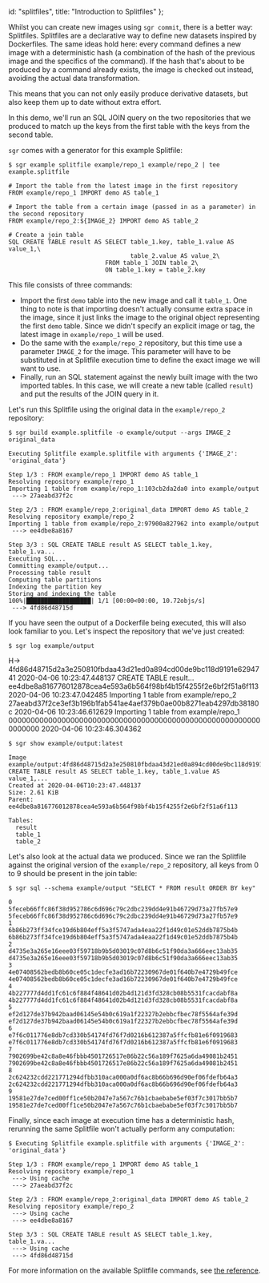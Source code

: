   id: "splitfiles",
  title: "Introduction to Splitfiles"
};

Whilst you can create new images using `sgr commit`, there is a better
way: Splitfiles. Splitfiles are a declarative way to define new datasets
inspired by Dockerfiles. The same ideas hold here: every command defines
a new image with a deterministic hash (a combination of the hash of the
previous image and the specifics of the command). If the hash that's
about to be produced by a command already exists, the image is checked
out instead, avoiding the actual data transformation.

This means that you can not only easily produce derivative datasets, but
also keep them up to date without extra effort.

In this demo, we'll run an SQL JOIN query on the two repositories that
we produced to match up the keys from the first table with the keys from
the second table.

`sgr` comes with a generator for this example Splitfile:

    $ sgr example splitfile example/repo_1 example/repo_2 | tee example.splitfile

    # Import the table from the latest image in the first repository
    FROM example/repo_1 IMPORT demo AS table_1

    # Import the table from a certain image (passed in as a parameter) in the second repository
    FROM example/repo_2:${IMAGE_2} IMPORT demo AS table_2

    # Create a join table
    SQL CREATE TABLE result AS SELECT table_1.key, table_1.value AS value_1,\
                                      table_2.value AS value_2\
                               FROM table_1 JOIN table_2\
                               ON table_1.key = table_2.key

This file consists of three commands:

- Import the first `demo` table into the new image and call it
  `table_1`. One thing to note is that importing doesn't actually
  consume extra space in the image, since it just links the image to
  the original object representing the first `demo` table. Since we
  didn't specify an explicit image or tag, the latest image in
  `example/repo_1` will be used.
- Do the same with the `example/repo_2` repository, but this time
  use a parameter `IMAGE_2` for the image. This parameter will have
  to be substituted in at Splitfile execution time to define the
  exact image we will want to use.
- Finally, run an SQL statement against the newly built image with
  the two imported tables. In this case, we will create a new table
  (called `result`) and put the results of the JOIN query in it.

Let's run this Splitfile using the original data in the `example/repo_2`
repository:

    $ sgr build example.splitfile -o example/output --args IMAGE_2 original_data

    Executing Splitfile example.splitfile with arguments {'IMAGE_2': 'original_data'}

    Step 1/3 : FROM example/repo_1 IMPORT demo AS table_1
    Resolving repository example/repo_1
    Importing 1 table from example/repo_1:103cb2da2da0 into example/output
     ---> 27aeabd37f2c

    Step 2/3 : FROM example/repo_2:original_data IMPORT demo AS table_2
    Resolving repository example/repo_2
    Importing 1 table from example/repo_2:97900a827962 into example/output
     ---> ee4dbe8a8167

    Step 3/3 : SQL CREATE TABLE result AS SELECT table_1.key, table_1.va...
    Executing SQL...
    Committing example/output...
    Processing table result
    Computing table partitions
    Indexing the partition key
    Storing and indexing the table
    100%|██████████████████| 1/1 [00:00<00:00, 10.72objs/s]
     ---> 4fd86d48715d


If you have seen the output of a Dockerfile being executed, this will
also look familiar to you. Let's inspect the repository that we've just
created:

    $ sgr log example/output
H-> 4fd86d48715d2a3e250810fbdaa43d21ed0a894cd00de9bc118d9191e6294741 2020-04-06 10:23:47.448137 CREATE TABLE result...
    ee4dbe8a816776012878cea4e593a6b564f98bf4b15f4255f2e6bf2f51a6f113 2020-04-06 10:23:47.042485 Importing 1 table from example/repo_2
    27aeabd37f2ce3ef3b196b1fab541ae4aef379b0ae00b8271eab4297db38180c 2020-04-06 10:23:46.612629 Importing 1 table from example/repo_1
    0000000000000000000000000000000000000000000000000000000000000000 2020-04-06 10:23:46.304362

    $ sgr show example/output:latest

    Image example/output:4fd86d48715d2a3e250810fbdaa43d21ed0a894cd00de9bc118d9191e6294741
    CREATE TABLE result AS SELECT table_1.key, table_1.value AS value_1,...
    Created at 2020-04-06T10:23:47.448137
    Size: 2.61 KiB
    Parent: ee4dbe8a816776012878cea4e593a6b564f98bf4b15f4255f2e6bf2f51a6f113

    Tables:
      result
      table_1
      table_2

Let's also look at the actual data we produced. Since we ran the
Splitfile against the original version of the `example/repo_2`
repository, all keys from 0 to 9 should be present in the join table:

    $ sgr sql --schema example/output "SELECT * FROM result ORDER BY key"

    0       5feceb66ffc86f38d952786c6d696c79c2dbc239dd4e91b46729d73a27fb57e9        5feceb66ffc86f38d952786c6d696c79c2dbc239dd4e91b46729d73a27fb57e9
    1       6b86b273ff34fce19d6b804eff5a3f5747ada4eaa22f1d49c01e52ddb7875b4b        6b86b273ff34fce19d6b804eff5a3f5747ada4eaa22f1d49c01e52ddb7875b4b
    2       d4735e3a265e16eee03f59718b9b5d03019c07d8b6c51f90da3a666eec13ab35        d4735e3a265e16eee03f59718b9b5d03019c07d8b6c51f90da3a666eec13ab35
    3       4e07408562bedb8b60ce05c1decfe3ad16b72230967de01f640b7e4729b49fce        4e07408562bedb8b60ce05c1decfe3ad16b72230967de01f640b7e4729b49fce
    4       4b227777d4dd1fc61c6f884f48641d02b4d121d3fd328cb08b5531fcacdabf8a        4b227777d4dd1fc61c6f884f48641d02b4d121d3fd328cb08b5531fcacdabf8a
    5       ef2d127de37b942baad06145e54b0c619a1f22327b2ebbcfbec78f5564afe39d        ef2d127de37b942baad06145e54b0c619a1f22327b2ebbcfbec78f5564afe39d
    6       e7f6c011776e8db7cd330b54174fd76f7d0216b612387a5ffcfb81e6f0919683        e7f6c011776e8db7cd330b54174fd76f7d0216b612387a5ffcfb81e6f0919683
    7       7902699be42c8a8e46fbbb4501726517e86b22c56a189f7625a6da49081b2451        7902699be42c8a8e46fbbb4501726517e86b22c56a189f7625a6da49081b2451
    8       2c624232cdd221771294dfbb310aca000a0df6ac8b66b696d90ef06fdefb64a3        2c624232cdd221771294dfbb310aca000a0df6ac8b66b696d90ef06fdefb64a3
    9       19581e27de7ced00ff1ce50b2047e7a567c76b1cbaebabe5ef03f7c3017bb5b7        19581e27de7ced00ff1ce50b2047e7a567c76b1cbaebabe5ef03f7c3017bb5b7


Finally, since each image at execution time has a deterministic hash,
rerunning the same Splitfile won't actually perform any computation:

    $ Executing Splitfile example.splitfile with arguments {'IMAGE_2': 'original_data'}

    Step 1/3 : FROM example/repo_1 IMPORT demo AS table_1
    Resolving repository example/repo_1
     ---> Using cache
     ---> 27aeabd37f2c

    Step 2/3 : FROM example/repo_2:original_data IMPORT demo AS table_2
    Resolving repository example/repo_2
     ---> Using cache
     ---> ee4dbe8a8167

    Step 3/3 : SQL CREATE TABLE result AS SELECT table_1.key, table_1.va...
     ---> Using cache
     ---> 4fd86d48715d


For more information on the available Splitfile commands, see [the reference](splitfile_intro).
